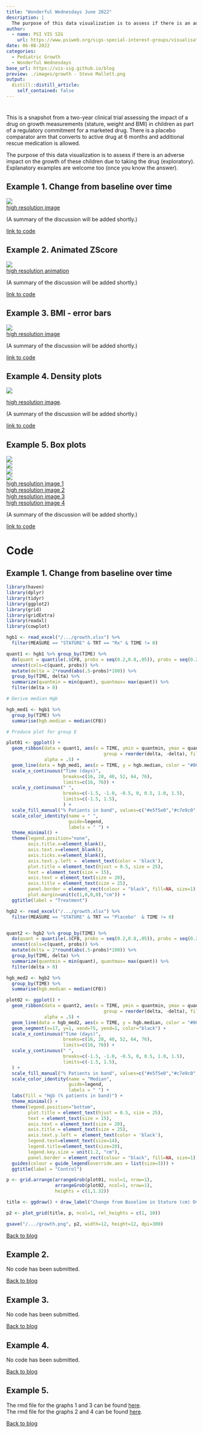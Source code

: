 ```yaml
---
title: "Wonderful Wednesdays June 2022"
description: |
  The purpose of this data visualization is to assess if there is an adverse impact on the growth of these children due to taking the drug (exploratory). Explanatory examples are welcome too (once you know the answer).
author:
  - name: PSI VIS SIG
    url: https://www.psiweb.org/sigs-special-interest-groups/visualisation
date: 06-08-2022
categories:
  - Pediatric Growth
  - Wonderful Wednesdays
base_url: https://vis-sig.github.io/blog
preview: ./images/growth - Steve Mallett.png
output:
  distill::distill_article:
    self_contained: false
---
```



# <Overall title of the webinar>
This is a snapshot from a two-year clinical trial assessing the impact of a drug on growth measurements (stature, weight and BMI) in children as part of a regulatory commitment for a marketed drug. There is a placebo comparator arm that converts to active drug at 6 months and additional rescue medication is allowed.

The purpose of this data visualization is to assess if there is an adverse impact on the growth of these children due to taking the drug (exploratory). Explanatory examples are welcome too (once you know the answer).


<a id="example1"></a>

## Example 1. Change from baseline over time

![](./images/growth - Steve Mallett.png)  
[high resolution image](./images/growth - Steve Mallett.png)  

(A summary of the discussion will be added shortly.)

[link to code](#example1 code)


<a id="example2"></a>

## Example 2. Animated ZScore

![](./images/ZScore.gif)  
[high resolution animation](./images/ZScore.gif)  

(A summary of the discussion will be added shortly.)

[link to code](#example2 code)

<a id="example3"></a>

## Example 3. BMI - error bars

![](./images/BMI.png)  
[high resolution image](./images/BMI.png)  

(A summary of the discussion will be added shortly.)

[link to code](#example3 code)

<a id="example4"></a>

## Example 4. Density plots

![](./images/dist.png)  



[high resolution image](./images/dist.png).

(A summary of the discussion will be added shortly.)

[link to code](#example4 code)



<a id="example5"></a>

## Example 5. Box plots

![](./images/Wonderful-Wednesdays1 - P J_a.png)  
![](./images/Wonderful-Wednesdays1 - P J_b.png)  
![](./images/Wonderful-Wednesdays2 - P J_a.png)  
![](./images/Wonderful-Wednesdays2 - P J_b.png)  
[high resolution image 1](./images/Wonderful-Wednesdays1 - P J_a.png)  
[high resolution image 2](./images/Wonderful-Wednesdays1 - P J_b.png)  
[high resolution image 3](./images/Wonderful-Wednesdays2 - P J_a.png)  
[high resolution image 4](./images/Wonderful-Wednesdays2 - P J_b.png)  

(A summary of the discussion will be added shortly.)

[link to code](#example5 code)



# Code

<a id="example1 code"></a>

## Example 1. Change from baseline over time

```r
library(haven)
library(dplyr)
library(tidyr)
library(ggplot2)
library(grid)
library(gridExtra)
library(readxl)
library(cowplot)

hgb1 <- read_excel("/.../growth.xlsx") %>%
  filter(MEASURE == "STATURE" & TRT == "Rx" & TIME != 0)

quant1 <- hgb1 %>% group_by(TIME) %>%
  do(quant = quantile(.$CFB, probs = seq(0.2,0.8,.05)), probs = seq(0.2,0.8,.05)) %>%
  unnest(cols=c(quant, probs)) %>%
  mutate(delta = 2*round(abs(.5-probs)*100)) %>% 
  group_by(TIME, delta) %>%
  summarize(quantmin = min(quant), quantmax= max(quant)) %>%
  filter(delta > 0)

# Derive median Hgb

hgb_med1 <- hgb1 %>% 
  group_by(TIME) %>% 
  summarise(hgb.median = median(CFB)) 

# Produce plot for group E

plot01 <- ggplot() +
  geom_ribbon(data = quant1, aes(x = TIME, ymin = quantmin, ymax = quantmax,
                                    group = reorder(delta, -delta), fill = factor(delta)),
              alpha = .5) +
  geom_line(data = hgb_med1, aes(x = TIME, y = hgb.median, color = "#00441b"), size = 2 ) +  
  scale_x_continuous("Time (days)",
                     breaks=c(16, 28, 40, 52, 64, 76),
                     limits=c(16, 76)) +
  scale_y_continuous(" ",
                     breaks=c(-1.5, -1.0, -0.5, 0, 0.5, 1.0, 1.5),
                     limits=c(-1.5, 1.5),
                     ) +
  scale_fill_manual("% Patients in band", values=c("#e5f5e0","#c7e9c0", "#a1d99b", "#74c476", "#41ab5d", "#238b45", "#006d2c")) +
  scale_color_identity(name = " ",
                       guide=legend,
                       labels = " ") + 
  theme_minimal() +
  theme(legend.position="none",
        axis.title.x=element_blank(),
        axis.text.x=element_blank(),
        axis.ticks.x=element_blank(),
        axis.text.y.left =  element_text(color = 'black'),        
        plot.title = element_text(hjust = 0.5, size = 25),
        text = element_text(size = 15),
        axis.text = element_text(size = 20),
        axis.title = element_text(size = 25),
        panel.border = element_rect(colour = "black", fill=NA, size=1),
        plot.margin=unit(c(1,0,0,0),"cm")) +
  ggtitle(label = "Treatment")

hgb2 <- read_excel("/.../growth.xlsx") %>%
  filter(MEASURE == "STATURE" & TRT == "Placebo"  & TIME != 0)


quant2 <- hgb2 %>% group_by(TIME) %>%
  do(quant = quantile(.$CFB, probs = seq(0.2,0.8,.05)), probs = seq(0.2,0.8,.05)) %>%
  unnest(cols=c(quant, probs)) %>%
  mutate(delta = 2*round(abs(.5-probs)*100)) %>% 
  group_by(TIME, delta) %>%
  summarize(quantmin = min(quant), quantmax= max(quant)) %>%
  filter(delta > 0)

hgb_med2 <- hgb2 %>% 
  group_by(TIME) %>% 
  summarise(hgb.median = median(CFB)) 

plot02 <- ggplot() +
  geom_ribbon(data = quant2, aes(x = TIME, ymin = quantmin, ymax = quantmax,
                                    group = reorder(delta, -delta), fill = factor(delta)),
              alpha = .5) +
  geom_line(data = hgb_med2, aes(x = TIME, y = hgb.median, color = "#00441b"), size = 2) + 
  geom_segment(x=17, y=1, xend=75, yend=1, color="black") +
  scale_x_continuous("Time (days)",
                     breaks=c(16, 28, 40, 52, 64, 76),
                     limits=c(16, 76)) +
  scale_y_continuous(" ",
                     breaks=c(-1.5, -1.0, -0.5, 0, 0.5, 1.0, 1.5),
                     limits=c(-1.5, 1.5),
  ) +
  scale_fill_manual("% Patients in band", values=c("#e5f5e0","#c7e9c0", "#a1d99b", "#74c476", "#41ab5d", "#238b45", "#006d2c")) +
  scale_color_identity(name = "Median",
                       guide=legend,
                       labels = " ") + 
  labs(fill = "Hgb (% patients in band)") +
  theme_minimal() +
  theme(legend.position="bottom",
        plot.title = element_text(hjust = 0.5, size = 25),
        text = element_text(size = 15),
        axis.text = element_text(size = 20),
        axis.title = element_text(size = 25),
        axis.text.y.left =  element_text(color = 'black'),
        legend.text=element_text(size=14),
        legend.title=element_text(size=20),
        legend.key.size = unit(1.2, "cm"),        
        panel.border = element_rect(colour = "black", fill=NA, size=1)) +
  guides(colour = guide_legend(override.aes = list(size=3))) +
  ggtitle(label = "Control")

p <- grid.arrange(arrangeGrob(plot01, ncol=1, nrow=1),
                  arrangeGrob(plot02, ncol=1, nrow=1),
                  heights = c(1,1.32))

title <- ggdraw() + draw_label("Change from Baseline in Stature (cm) Over Time\nNo Evidence of a Treatment Effect", size = 24)

p2 <- plot_grid(title, p, ncol=1, rel_heights = c(1, 10))  

gsave("/.../growth.png", p2, width=12, height=12, dpi=300)
```


[Back to blog](#example1)



<a id="example2 code"></a>

## Example 2. <Same title as above>

No code has been submitted.


[Back to blog](#example2)


<a id="example3 code"></a>

## Example 3. <Same title as above>

No code has been submitted.

[Back to blog](#example3)


<a id="example4 code"></a>

## Example 4. <Same title as above>

No code has been submitted.

[Back to blog](#example4)


<a id="example5 code"></a>

## Example 5. <Same title as above>
The rmd file for the graphs 1 and 3 can be found [here](./code/pedGrowth - P J_a.Rmd).  
The rmd file for the graphs 2 and 4 can be found [here](./code/pedGrowth - P J_b.Rmd).

[Back to blog](#example5)